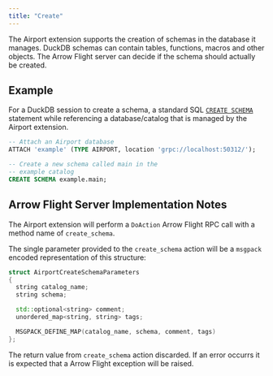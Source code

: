 ```yaml
---
title: "Create"
---
```


The Airport extension supports the creation of schemas in the database it manages. DuckDB schemas can contain tables, functions, macros and other objects. The Arrow Flight server can decide if the schema should actually be created.

## Example

For a DuckDB session to create a schema, a standard SQL [`CREATE SCHEMA`](https://duckdb.org/docs/stable/sql/statements/create_schema.html) statement while referencing a database/catalog that is managed by the Airport extension.

```sql
-- Attach an Airport database
ATTACH 'example' (TYPE AIRPORT, location 'grpc://localhost:50312/');

-- Create a new schema called main in the
-- example catalog
CREATE SCHEMA example.main;
```

## Arrow Flight Server Implementation Notes

The Airport extension will perform a `DoAction` Arrow Flight RPC call with a method name of `create_schema`.

The single parameter provided to the `create_schema` action will be a `msgpack` encoded representation of this structure:

```c++
struct AirportCreateSchemaParameters
{
  string catalog_name;
  string schema;

  std::optional<string> comment;
  unordered_map<string, string> tags;

  MSGPACK_DEFINE_MAP(catalog_name, schema, comment, tags)
};
```

The return value from `create_schema` action discarded. If an error occurrs it is expected that a Arrow Flight exception will be raised.

